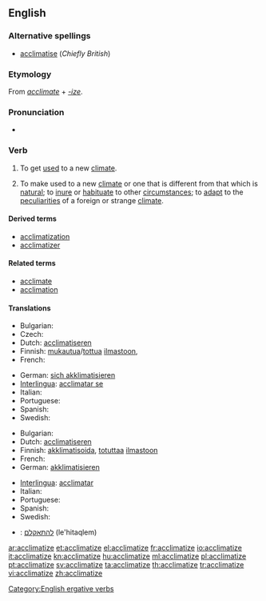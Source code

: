 ==English==

===Alternative spellings===
* [[acclimatise]] (''Chiefly British'')

===Etymology===
From ''[[acclimate]]'' + ''[[-ize]]''.

===Pronunciation===
* {{IPA|/ɘˈklaɪməˌtaɪz/}}

===Verb===
{{en-verb|acclimatiz|ing}}

# {{intransitive}} To get [[used]] to a new [[climate]].
# {{transitive}} To make used to a new [[climate]] or one that is different from that which is [[natural]]; to [[inure]] or [[habituate]] to other [[circumstance]]s; to [[adapt]] to the [[peculiarities]] of a foreign or strange [[climate]].

====Derived terms====
* [[acclimatization]]
* [[acclimatizer]]

====Related terms====
* [[acclimate]]
* [[acclimation]]

====Translations====
{{trans-top|to get used to a new climate}}
* Bulgarian: {{t|bg|аклиматизирам се}}
* Czech: {{t-|cs|aklimatizovat}}
* Dutch: [[acclimatiseren]]
* Finnish: [[mukautua]]/[[tottua]] [[ilmasto]]on, {{t+|fi|akklimatisoitua}}
* French: {{t+|fr|acclimater}}
{{trans-mid}}
* German: [[sich akklimatisieren]]
* [[Interlingua]]: [[acclimatar se]]
* Italian: {{t+|it|acclimatare}}
* Portuguese: {{t+|pt|aclimatar}}
* Spanish: {{t-|es|aclimatarse}}
* Swedish: {{t|sv|acklimatisera sig}}
{{trans-bottom}}

{{trans-top|to make used to a new climate}}
* Bulgarian: {{t|bg|аклиматизирам}}
* Dutch: [[acclimatiseren]]
* Finnish: [[akklimatisoida]], [[totuttaa]] [[ilmasto]]on
* French: {{t+|fr|acclimater}}
* German: [[akklimatisieren]]
{{trans-mid}}
* [[Interlingua]]: [[acclimatar]]
* Italian: {{t+|it|acclimatare}}
* Portuguese: {{t+|pt|aclimatar}}
* Spanish: {{t-|es|aclimatarse}}
* Swedish: {{t+|sv|acklimatisera}}
{{trans-bottom}}

{{checktrans-top}}
* {{ttbc|Hebrew}}: [[להתאקלם]] (le'hitaqlem)
{{checktrans-bottom}}

[[Category:English ergative verbs]]

[[ar:acclimatize]]
[[et:acclimatize]]
[[el:acclimatize]]
[[fr:acclimatize]]
[[io:acclimatize]]
[[it:acclimatize]]
[[kn:acclimatize]]
[[hu:acclimatize]]
[[ml:acclimatize]]
[[pl:acclimatize]]
[[pt:acclimatize]]
[[sv:acclimatize]]
[[ta:acclimatize]]
[[th:acclimatize]]
[[tr:acclimatize]]
[[vi:acclimatize]]
[[zh:acclimatize]]